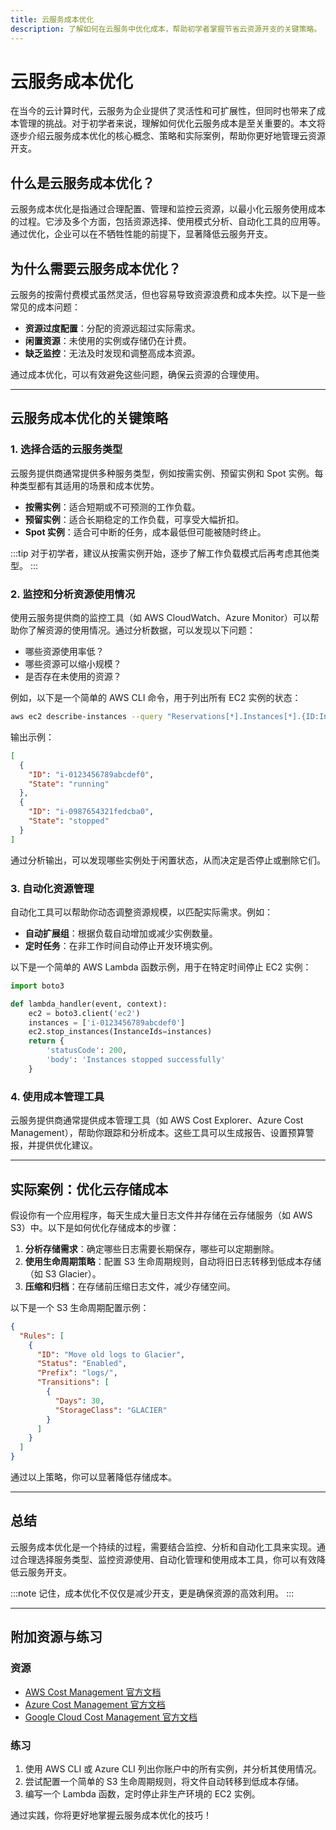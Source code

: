 ```yaml
---
title: 云服务成本优化
description: 了解如何在云服务中优化成本，帮助初学者掌握节省云资源开支的关键策略。
---
```


# 云服务成本优化

在当今的云计算时代，云服务为企业提供了灵活性和可扩展性，但同时也带来了成本管理的挑战。对于初学者来说，理解如何优化云服务成本是至关重要的。本文将逐步介绍云服务成本优化的核心概念、策略和实际案例，帮助你更好地管理云资源开支。

## 什么是云服务成本优化？

云服务成本优化是指通过合理配置、管理和监控云资源，以最小化云服务使用成本的过程。它涉及多个方面，包括资源选择、使用模式分析、自动化工具的应用等。通过优化，企业可以在不牺牲性能的前提下，显著降低云服务开支。

## 为什么需要云服务成本优化？

云服务的按需付费模式虽然灵活，但也容易导致资源浪费和成本失控。以下是一些常见的成本问题：

- **资源过度配置**：分配的资源远超过实际需求。
- **闲置资源**：未使用的实例或存储仍在计费。
- **缺乏监控**：无法及时发现和调整高成本资源。

通过成本优化，可以有效避免这些问题，确保云资源的合理使用。

---

## 云服务成本优化的关键策略

### 1. 选择合适的云服务类型

云服务提供商通常提供多种服务类型，例如按需实例、预留实例和 Spot 实例。每种类型都有其适用的场景和成本优势。

- **按需实例**：适合短期或不可预测的工作负载。
- **预留实例**：适合长期稳定的工作负载，可享受大幅折扣。
- **Spot 实例**：适合可中断的任务，成本最低但可能被随时终止。

:::tip
对于初学者，建议从按需实例开始，逐步了解工作负载模式后再考虑其他类型。
:::

### 2. 监控和分析资源使用情况

使用云服务提供商的监控工具（如 AWS CloudWatch、Azure Monitor）可以帮助你了解资源的使用情况。通过分析数据，可以发现以下问题：

- 哪些资源使用率低？
- 哪些资源可以缩小规模？
- 是否存在未使用的资源？

例如，以下是一个简单的 AWS CLI 命令，用于列出所有 EC2 实例的状态：

```bash
aws ec2 describe-instances --query "Reservations[*].Instances[*].{ID:InstanceId,State:State.Name}"
```

输出示例：

```json
[
  {
    "ID": "i-0123456789abcdef0",
    "State": "running"
  },
  {
    "ID": "i-0987654321fedcba0",
    "State": "stopped"
  }
]
```

通过分析输出，可以发现哪些实例处于闲置状态，从而决定是否停止或删除它们。

### 3. 自动化资源管理

自动化工具可以帮助你动态调整资源规模，以匹配实际需求。例如：

- **自动扩展组**：根据负载自动增加或减少实例数量。
- **定时任务**：在非工作时间自动停止开发环境实例。

以下是一个简单的 AWS Lambda 函数示例，用于在特定时间停止 EC2 实例：

```python
import boto3

def lambda_handler(event, context):
    ec2 = boto3.client('ec2')
    instances = ['i-0123456789abcdef0']
    ec2.stop_instances(InstanceIds=instances)
    return {
        'statusCode': 200,
        'body': 'Instances stopped successfully'
    }
```

### 4. 使用成本管理工具

云服务提供商通常提供成本管理工具（如 AWS Cost Explorer、Azure Cost Management），帮助你跟踪和分析成本。这些工具可以生成报告、设置预算警报，并提供优化建议。

---

## 实际案例：优化云存储成本

假设你有一个应用程序，每天生成大量日志文件并存储在云存储服务（如 AWS S3）中。以下是如何优化存储成本的步骤：

1. **分析存储需求**：确定哪些日志需要长期保存，哪些可以定期删除。
2. **使用生命周期策略**：配置 S3 生命周期规则，自动将旧日志转移到低成本存储（如 S3 Glacier）。
3. **压缩和归档**：在存储前压缩日志文件，减少存储空间。

以下是一个 S3 生命周期配置示例：

```json
{
  "Rules": [
    {
      "ID": "Move old logs to Glacier",
      "Status": "Enabled",
      "Prefix": "logs/",
      "Transitions": [
        {
          "Days": 30,
          "StorageClass": "GLACIER"
        }
      ]
    }
  ]
}
```

通过以上策略，你可以显著降低存储成本。

---

## 总结

云服务成本优化是一个持续的过程，需要结合监控、分析和自动化工具来实现。通过合理选择服务类型、监控资源使用、自动化管理和使用成本工具，你可以有效降低云服务开支。

:::note
记住，成本优化不仅仅是减少开支，更是确保资源的高效利用。
:::

---

## 附加资源与练习

### 资源
- [AWS Cost Management 官方文档](https://aws.amazon.com/cost-management/)
- [Azure Cost Management 官方文档](https://azure.microsoft.com/en-us/services/cost-management/)
- [Google Cloud Cost Management 官方文档](https://cloud.google.com/cost-management)

### 练习
1. 使用 AWS CLI 或 Azure CLI 列出你账户中的所有实例，并分析其使用情况。
2. 尝试配置一个简单的 S3 生命周期规则，将文件自动转移到低成本存储。
3. 编写一个 Lambda 函数，定时停止非生产环境的 EC2 实例。

通过实践，你将更好地掌握云服务成本优化的技巧！
